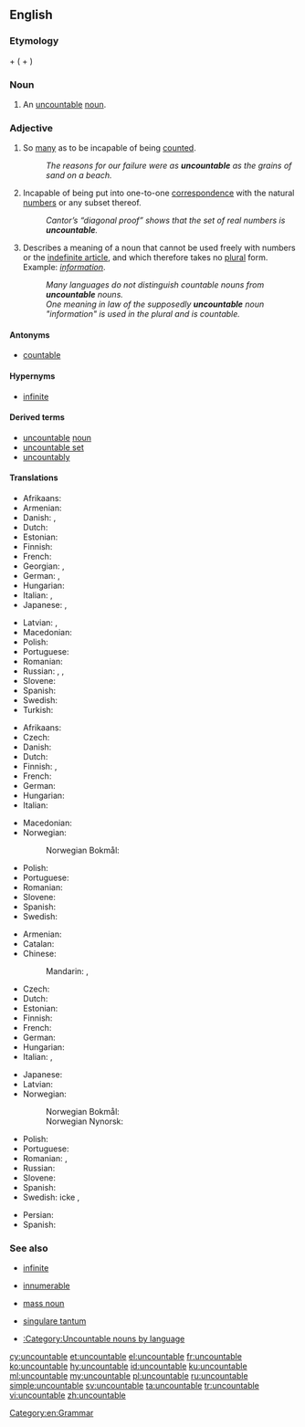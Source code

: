 ==English==

===Etymology===
{{term|un-|lang=en}} + {{term|countable|lang=en}} ({{term|count|lang=en}} + {{term|-able|lang=en}})

===Noun===
{{en-noun}}

# {{context|linguistics|lang=en}} An [[uncountable]] [[noun]].

===Adjective===
{{en-adj|-}}

# So [[many]] as to be incapable of being [[count]]ed.
#: ''The reasons for our failure were as '''uncountable''' as the grains of sand on a beach.''
# {{context|mathematics|lang=en}} Incapable of being put into one-to-one [[correspondence]] with the natural [[number]]s or any subset thereof.
#: ''Cantor’s “diagonal proof” shows that the set of real numbers is '''uncountable'''.''
# {{context|grammar|of a noun|lang=en}} Describes a meaning of a noun that cannot be used freely with numbers or the [[indefinite article]], and which therefore takes no [[plural]] form. Example: ''[[information]]''.
#: ''Many languages do not distinguish countable nouns from '''uncountable''' nouns.''
#: ''One meaning in law of the supposedly '''uncountable''' noun "information" is used in the plural and is countable.''

====Antonyms====
* [[countable]]

====Hypernyms====
* {{sense|set theory}} [[infinite]]

====Derived terms====
* [[uncountable]] [[noun]]
* [[uncountable set]]
* [[uncountably]]

====Translations====
{{trans-top|too many to be counted}}
* Afrikaans: {{t|af|ontelbaar}}
* Armenian: {{t|hy|անհաշվելի}}
* Danish: {{t|da|talrig}}, {{t|da|utællelig}}
* Dutch: {{t+|nl|ontelbaar}}
* Estonian: {{t|et|loendamatu}}
* Finnish: {{t+|fi|lukematon}}
* French: {{t+|fr|indénombrable|m|f}}
* Georgian: {{t|ka|უთვალავი}}, {{t|ka|ურიცხვი}}
* German: {{t+|de|unzählig}}, {{t+|de|zahllos}}
* Hungarian: {{t+|hu|számtalan}}
* Italian: {{t+|it|innumerevole}}, {{t+|it|incalcolabile}}
* Japanese: {{t|ja|無数の|tr=musū-no}}, {{t|ja|数えきれないほどの|tr=kazoe kirenai hodo no}}
{{trans-mid}}
* Latvian: {{t|lv|neskaitāmi|m-p}}, {{t|lv|neskaitāmas|f-p}}
* Macedonian: {{t|mk|непреброив|tr=neprebroiv|sc=Cyrl}}
* Polish: {{t|pl|niepoliczalny}}
* Portuguese: {{t+|pt|incontável|m|f}}
* Romanian: {{t+|ro|nenumărabil|m|n}}
* Russian: {{t+|ru|бессчётный}}, {{t+|ru|бесчи́сленный}}, {{t+|ru|неисчисли́мый}}
* Slovene: {{t|sl|neštet}}
* Spanish: {{t+|es|incontable}}
* Swedish: {{t+|sv|oräknelig}}
* Turkish: {{t|tr|sayılamayan}}
{{trans-bottom}}

{{trans-top|mathematics: incapable of being enumerated by natural numbers}}
* Afrikaans: {{t|af|ontelbaar}}
* Czech: {{t|cs|nespočetný|m}}
* Danish: {{t|da|overtællelig}}
* Dutch: {{t|nl|overaftelbaar}}
* Finnish: {{t+|fi|ylinumeroituva}}, {{t+|fi|numeroitumaton}}
* French: {{t+|fr|indénombrable|m|f}}
* German: {{t+|de|überabzählbar}}
* Hungarian: {{t+|hu|megszámlálhatatlan}}
* Italian: {{t|it|non numerabile}}
{{trans-mid}}
* Macedonian: {{t|mk|непреброив|tr=neprebroiv|sc=Cyrl}}
* Norwegian:
*: Norwegian Bokmål: {{t|nb|utellbar}}
* Polish: {{t|pl|nieprzeliczalny}}
* Portuguese: {{t+|pt|incontável|m|f}}
* Romanian: {{t+|ro|nenumărabil|m|n}}
* Slovene: {{t|sl|nešteven}}
* Spanish: {{t+|es|incontable}}
* Swedish: {{t+|sv|ouppräknelig}}
{{trans-bottom}}

{{trans-top|linguistics: about a noun which cannot be counted}}
* Armenian: {{t|hy|անհաշվելի}}
* Catalan: {{t|ca|incomptable}}
* Chinese:
*: Mandarin: {{t|cmn|不可數|sc=Hani}}, {{t|cmn|不可数|tr=bùkěshǔ|sc=Hani}}
* Czech: {{t|cs|nepočitatelný|m}}
* Dutch: {{t+|nl|ontelbaar}}
* Estonian: {{t|et|loendamatu}}
* Finnish: {{t+|fi|luvuton}}
* French: {{t+|fr|indénombrable|m|f}}
* German: {{t+|de|unzählbar}}
* Hungarian: {{t+|hu|megszámlálhatatlan}}
* Italian: {{t|it|non numerabile}}, {{t+|it|invariabile}}
{{trans-mid}}
* Japanese: {{t|ja|不可算|tr=ふかさん, fukasan}}
* Latvian: {{t|lv|vienskaitlinieks|m}}
* Norwegian:
*: Norwegian Bokmål: {{t+|nb|utellelig}}
*: Norwegian Nynorsk: {{t|nn|uteljeleg}}
* Polish: {{t|pl|niepoliczalny}}
* Portuguese: {{t+|pt|incontável|m|f}}
* Romanian: {{t+|ro|nenumărabil|m|n}}, {{t|ro|inumerabil}}
* Russian: {{t|ru|неисчисля́емый}}
* Slovene: {{t|sl|nešteven}}
* Spanish: {{t+|es|incontable}}
* Swedish: icke {{t+|sv|räknebar}}, {{t+|sv|oräknebar}}
{{trans-bottom}}

{{checktrans-top}}
* Persian: {{t-check|fa|بی‌شمار|tr=bišomâr}}
* Spanish: {{t-check|es|incontable}}
{{trans-bottom}}

===See also===
* {{context|mathematics|lang=en}} [[infinite]]
* {{context|mathematics|lang=en}} [[innumerable]]
* {{context|linguistics|lang=en}} [[mass noun]]
* {{context|linguistics|lang=en}} [[singulare tantum]]
* [[:Category:Uncountable nouns by language]]

[[Category:en:Grammar]]

[[cy:uncountable]]
[[et:uncountable]]
[[el:uncountable]]
[[fr:uncountable]]
[[ko:uncountable]]
[[hy:uncountable]]
[[id:uncountable]]
[[ku:uncountable]]
[[ml:uncountable]]
[[my:uncountable]]
[[pl:uncountable]]
[[ru:uncountable]]
[[simple:uncountable]]
[[sv:uncountable]]
[[ta:uncountable]]
[[tr:uncountable]]
[[vi:uncountable]]
[[zh:uncountable]]